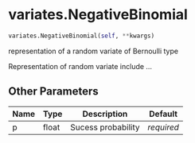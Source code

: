 # variates.NegativeBinomial { #sim_2024.variates.NegativeBinomial }

```python
variates.NegativeBinomial(self, **kwargs)
```

representation of a random variate of Bernoulli type

Representation of random variate include ...

## Other Parameters {.doc-section .doc-section-other-parameters}

| Name   | Type   | Description        | Default    |
|--------|--------|--------------------|------------|
| p      | float  | Sucess probability | _required_ |